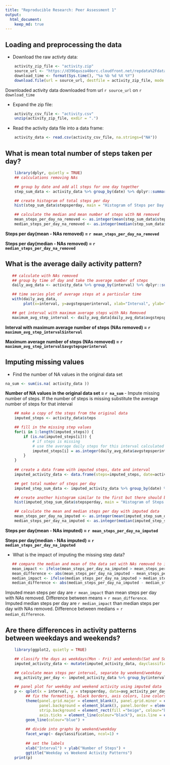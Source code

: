 ```yaml
---
title: "Reproducible Research: Peer Assessment 1"
output: 
  html_document:
    keep_md: true
---
```



## Loading and preprocessing the data
- Download the raw activty data:
```r
    activity_zip_file <- "activity.zip"
    source_url <- "https://d396qusza40orc.cloudfront.net/repdata%2Fdata%2Factivity.zip"
    download_time <- format(Sys.time(), "%a %b %d %X %Y")
    download.file(url = source_url, destfile = activity_zip_file, mode = "wb")
```
Downloaded activity data downloaded from url `r source_url` on `r download_time`

- Expand the zip file:
```r
    activity_csv_file <- "activity.csv"
    unzip(activity_zip_file, exdir = ".")
```

- Read the activity data file into a data frame:
```r
    activity_data <- read.csv(activity_csv_file, na.strings=("NA"))
```

## What is mean total number of steps taken per day?
```r
    library(dplyr, quietly = TRUE)
    ## calculations removing NAs

    ## group by date and add all steps for one day together
    step_sum_data <- activity_data %>% group_by(date) %>% dplyr::summarise(stepsperday=sum(steps, na.rm=TRUE))

    ## create histogram of total steps per day
    hist(step_sum_data$stepsperday, main = "Histogram of Steps per Day (NAs Removed)", xlab = "Steps per Day (NAs Removed)", col = "red")

    ## calculate the median and mean number of steps with NA removed
    mean_steps_per_day_na_removed <- as.integer(mean(step_sum_data$stepsperday, na.rm = TRUE))
    median_steps_per_day_na_removed <- as.integer(median(step_sum_data$stepsperday, na.rm = TRUE))
```

**Steps per day(mean - NAs removed) = `r mean_steps_per_day_na_removed`** 

**Steps per day(median - NAs removed) = `r median_steps_per_day_na_removed`** 

## What is the average daily activity pattern?

```r
   ## calculate with NAs removed
   ## group by time of day and take the average number of steps
   daily_avg_data <- activity_data %>% group_by(interval) %>% dplyr::summarise(avgstepsperinterval=mean(steps, na.rm=TRUE))

   ## time series plot of average steps at a particular time
   with(daily_avg_data,
        plot(x=interval, y=avgstepsperinterval, xlab="Interval", ylab="Avg Steps per Interval", type="l", col="blue"))

   ## get interval with maximum average steps with NAs Removed
   maximum_avg_step_interval <- daily_avg_data[daily_avg_data$avgstepsperinterval == max(daily_avg_data$avgstepsperinterval), ]
```

**Interval with maximum average number of steps (NAs removed) = `r maximum_avg_step_interval$interval`**

**Maximum average number of steps (NAs removed) = `r maximum_avg_step_interval$avgstepsperinterval`**

## Imputing missing values
- Find the number of NA values in the original data set
```r
na_sum <- sum(is.na( activity_data ))
```

**Number of NA values in the original data set = `r na_sum`**
- Impute missing number of steps.  If the number of steps is missing substitute the average number of steps for that interval

```r
    ## make a copy of the steps from the original data
    imputed_steps <- activity_data$steps

    ## fill in the missing step values
    for(i in 1:length(imputed_steps)) {
        if (is.na(imputed_steps[i])) {
            # if steps is missing
            # use the average daily steps for this interval calculated above
            imputed_steps[i] = as.integer(daily_avg_data$avgstepsperinterval[daily_avg_data$interval == activity_data$interval[i] ])
        }
    }
   
    ## create a data frame with imputed steps, date and interval
    imputed_activity_data <- data.frame(steps=imputed_steps, date=activity_data$date, interval=activity_data$interval)

    ## get total number of steps per day
    imputed_step_sum_data <- imputed_activity_data %>% group_by(date) %>% dplyr::summarise(stepsperday=sum(steps))

    ## create another histogram similar to the first but there should be no NAs
    hist(imputed_step_sum_data$stepsperday, main = "Histogram of Steps per Day (NAs Imputed)", xlab = "Steps per Day (NAs Imputed)", col = "red")

    ## calculate the mean and median steps per day with imputed data
    mean_steps_per_day_na_imputed <- as.integer(mean(imputed_step_sum_data$stepsperday))
    median_steps_per_day_na_imputed <- as.integer(median(imputed_step_sum_data$stepsperday))

```

**Steps per day(mean - NAs imputed) = `r mean_steps_per_day_na_imputed`** 

**Steps per day(median - NAs imputed) = `r median_steps_per_day_na_imputed`** 

- What is the impact of imputing the missing step data?

```r
   ## compare the median and mean of the data set with NAs removed to imputed data set
   mean_impact <- ifelse(mean_steps_per_day_na_imputed > mean_steps_per_day_na_removed, "greater", "less")
   mean_difference <- abs(mean_steps_per_day_na_imputed - mean_steps_per_day_na_removed)
   median_impact <- ifelse(median_steps_per_day_na_imputed > median_steps_per_day_na_removed, "greater", "less")
   median_difference <- abs(median_steps_per_day_na_imputed - median_steps_per_day_na_removed)
```

Imputed mean steps per day are `r mean_impact` than mean steps per day with NAs removed.
Difference between means = `r mean_difference`.
Imputed median steps per day are `r median_impact` than median steps per day with NAs removed.
Difference between medians = `r median_difference`.


## Are there differences in activity patterns between weekdays and weekends?
```r
    library(ggplot2, quietly = TRUE)

    ## classify the days as weekdays(Mon - Fri) and weekends(Sat and Sun)
    imputed_activity_data <- mutate(imputed_activity_data, dayclassification=ifelse((weekdays(ymd(date)) == "Saturday" | weekdays(ymd(date)) == "Sunday"), "weekend", "weekday"))

    ## calculate mean steps per interval, separate by weekend/weekday
    avg_activity_per_day <- imputed_activity_data %>% group_by(interval, dayclassification) %>% dplyr::summarise(stepsperday=mean(steps))

    ## panel plot for weekday and weekend activity using imputed data
    p <- qplot(x = interval, y = stepsperday, data=avg_activity_per_day, geom="line") + 
         ## fix the formatting, black borders, axis colors, line colors, etc
         theme(panel.grid.major = element_blank(), panel.grid.minor = element_blank(), 
               panel.background = element_blank(), panel.border = element_rect(fill = NA, colour="black"), 
               strip.background = element_rect(fill ="beige", colour="black"), 
               axis.ticks = element_line(colour="black"), axis.line = element_line(colour="black"), axis.text = element_text(colour = "black")) + 
         geom_line(colour="blue") +
    
         ## divide into graphs by weekend/weekday
         facet_wrap(~ dayclassification, ncol=1) +
    
         ## set the labels
         xlab("Interval") + ylab("Number of Steps") +
         ggtitle("Weekday vs Weekend Activity Patterns") 
    print(p)
```
